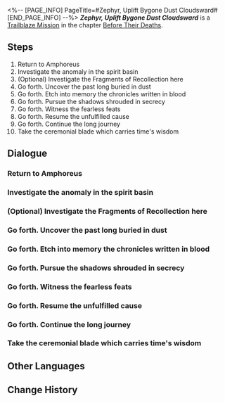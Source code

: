 <%-- [PAGE_INFO]
PageTitle=#Zephyr, Uplift Bygone Dust Cloudsward#
[END_PAGE_INFO] --%>
{{Stub|Dialogue.}}
{{Mission Infobox
|id            = 1040609
|title         = 
|image         = <!--Mission Zephyr, Uplift Bygone Dust Cloudsward.png-->
|type          = Trailblaze
|event_name    = 
|chapter       = Before Their Deaths
|requirements  = {{subst:void|<!--Unknown: {"Type":"Manual"}-->}}
|summary       = <!--official mission summary from Fate's Atlas-->
|characters    = Cipher Etched in Memory; Cyrene; Cyrene Etched in Memory; Hyacine Etched in Memory; Lygus Etched in Memory; Mydei Etched in Memory; Trailblazer
|startLocation = [[Amphoreus]] - [[The Holy City Lost to Time]]
|world         = Amphoreus
|area          = The Holy City Lost to Time
|prev          = 
|next          = 
|rewards       = Trailblaze EXP*600; Stellar Jade*80; Refined Aether*6; Lost Crystal*6; Disorder Ambrosia*240; Credit*80,000
}}
'''''Zephyr, Uplift Bygone Dust Cloudsward''''' is a [[Trailblaze Mission]] in the chapter [[Before Their Deaths]].

==Steps==
# Return to Amphoreus
# Investigate the anomaly in the spirit basin
# (Optional) Investigate the Fragments of Recollection here
# Go forth. Uncover the past long buried in dust
# Go forth. Etch into memory the chronicles written in blood
# Go forth. Pursue the shadows shrouded in secrecy
# Go forth. Witness the fearless feats
# Go forth. Resume the unfulfilled cause
# Go forth. Continue the long journey
# Take the ceremonial blade which carries time's wisdom

<!--
==Gameplay Notes==

--><!--
==Trial Character==

-->
==Dialogue==
{{Stub Dialogue}}
===Return to Amphoreus{{subst:void|<!--104060901-->}}===
{{Mission Description|type=trailblaze|location=The Holy City Lost to Time|Okhema, the last city, was a cradle of countless myths.<br />Once, she was like an innocent nymph, sheltered by law, draped in flowing finery, basking in sky's dawning light. She danced across the earth, listened to the ocean's songs, followed reason's teachings, slipped past suitors' trickery, untouched by strife or death. Through ever more beautiful passages she wandered, and people supported her in her worldbearing...<br />Until time took her joy, her beauty, her life, and more. A skeleton lies quietly in a stone coffin. Yet beneath ribs carved like white jade, her heart hasn't withered.<br />Wipe away the dust from that beautiful heart, and listen... listen to the heartbeat preserved for you.}}
{{Dialogue Start}}
:{{tx}}
{{Dialogue End}}

===Investigate the anomaly in the spirit basin{{subst:void|<!--104060902-->}}===
{{Dialogue Start}}
:{{tx}}
{{Dialogue End}}

===(Optional) Investigate the Fragments of Recollection here{{subst:void|<!--104060924-->}}===
{{Dialogue Start}}
:{{tx}}
{{Dialogue End}}

===Go forth. Uncover the past long buried in dust{{subst:void|<!--104060926-->}}===
{{Dialogue Start}}
:{{tx}}
{{Dialogue End}}

===Go forth. Etch into memory the chronicles written in blood{{subst:void|<!--104060927-->}}===
{{Dialogue Start}}
:{{tx}}
{{Dialogue End}}

===Go forth. Pursue the shadows shrouded in secrecy{{subst:void|<!--104060928-->}}===
{{Dialogue Start}}
:{{tx}}
{{Dialogue End}}

===Go forth. Witness the fearless feats{{subst:void|<!--104060930-->}}===
{{Dialogue Start}}
:{{tx}}
{{Dialogue End}}

===Go forth. Resume the unfulfilled cause{{subst:void|<!--104060931-->}}===
{{Dialogue Start}}
:{{tx}}
{{Dialogue End}}

===Go forth. Continue the long journey{{subst:void|<!--104060933-->}}===
{{Dialogue Start}}
:{{tx}}
{{Dialogue End}}

===Take the ceremonial blade which carries time's wisdom{{subst:void|<!--104060910-->}}===
{{Dialogue Start}}
:{{tx}}
{{Dialogue End}}

==Other Languages==
{{Other Languages
|en   = Zephyr, Uplift Bygone Dust Cloudsward
|zhs  = 归风啊，席卷旧尘登云天
|zht  = 歸風啊，席捲舊塵登雲天
|ja   = 帰る風よ、旧き塵と共に空へ舞え
|ko   = 돌아오는 바람이여, 옛 먼지 쓸어 구름 위로 올라가다오
|es   = Céfiro, barre el polvo y asciende a los cielos
|fr   = Zéphyr, balaie la poussière vers les cieux
|ru   = О вернувшийся ветер, вознеси пыль прошлого
|th   = ลมหวนเอ๋ย โปรดพัดธุลีในวันวานสู่หมู่เมฆ
|vi   = Hỡi Ngọn Gió Trở Về, Hãy Cuốn Bụi Xưa Lên Trời Mây
|de   = Zephir, heb vergangenen Staub gen Himmel
|id   = Angin yang Kembali, Hembuskan Debu Lama Menuju Awan
|pt   = Ó Zéfiro, Eleva o Pó do Passado Rumo às Nuvens
}}

==Change History==
{{Change History|3.5}}
